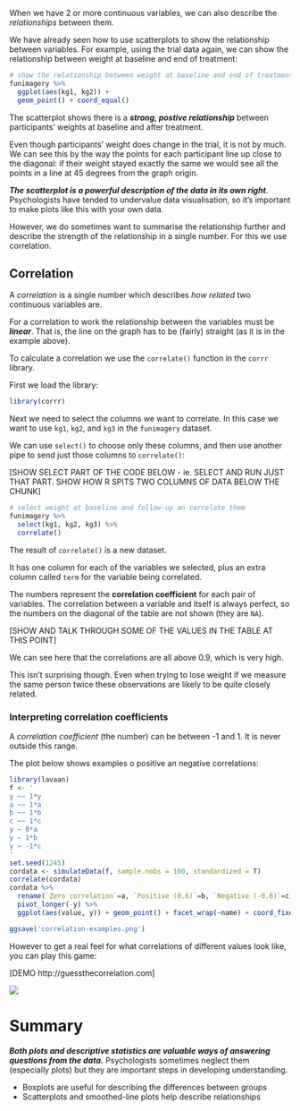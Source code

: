 
When we have 2 or more continuous variables, we can also describe the *relationships* between them.

We have already seen how to use scatterplots to show the relationship between variables. For example,
using the trial data again, we can show the relationship between weight at baseline and end of treatment:

```r
# show the relationship between weight at baseline and end of treatment
funimagery %>%
  ggplot(aes(kg1, kg2)) +
  geom_point() + coord_equal()
```


The scatterplot shows there is a ***strong, postive relationship*** between participants' weights at
baseline and after treatment.

Even though participants' weight does change in the trial, it is not by much.
We can see this by the way the points for each participant line up close to the diagonal: if their weight
stayed exactly the same we would see all the points in a line at 45 degrees from the graph origin.

***The scatterplot is a powerful description of the data in its own right***. Psychologists have tended to undervalue data visualisation, so it's important to make plots like this with your own data.


However, we do sometimes want to summarise the relationship further and describe the strength of the relationship in a single number. For this we use correlation.


## Correlation

A *correlation* is a single number which describes *how related* two continuous variables are.

For a correlation to work the relationship between the variables must be ***linear***. That is, the line on the graph has to be (fairly) straight (as it is in the example above).


To calculate a correlation we use the `correlate()` function in the `corrr` library.

First we load the library:

```r
library(corrr)

```


Next we need to select the columns we want to correlate. In this case we want to use `kg1`, `kg2`, and `kg3` in the `funimagery` dataset.

We can use `select()` to choose only these columns, and then use another pipe to send just those columns to `correlate()`:

[SHOW SELECT PART OF THE CODE BELOW - ie. SELECT AND RUN JUST THAT PART. SHOW HOW R SPITS TWO COLUMNS OF DATA BELOW THE CHUNK]

```r
# select weight at baseline and follow-up an correlate them
funimagery %>%
  select(kg1, kg2, kg3) %>%
  correlate()
```

The result of `correlate()` is a new dataset.

It has one column for each of the variables we selected, plus an extra column called `term` for the variable
being correlated.

The numbers represent the **correlation coefficient** for each pair of variables.
The correlation between a variable and itself is always perfect, so the numbers on
the diagonal of the table are not shown (they are `NA`).

[SHOW AND TALK THROUGH SOME OF THE VALUES IN THE TABLE AT THIS POINT]

We can see here that the correlations are all above 0.9, which is very high.

This isn't surprising though. Even when trying to lose weight if we
measure the same person twice these observations are likely to be quite closely related.




### Interpreting correlation coefficients

A *correlation coefficient* (the number) can be between -1 and 1. It is never outside this range.

The plot below shows examples o positive an negative correlations:

```r
library(lavaan)
f <- '
y ~~ 1*y
a ~~ 1*a
b ~~ 1*b
c ~~ 1*c
y ~ 0*a
y ~ 1*b
y ~ -1*c
'
set.seed(1245)
cordata <- simulateData(f, sample.nobs = 100, standardized = T)
correlate(cordata)
cordata %>%
  rename(`Zero correlation`=a, `Positive (0.6)`=b, `Negative (-0.6)`=c) %>%
  pivot_longer(-y) %>%
  ggplot(aes(value, y)) + geom_point() + facet_wrap(~name) + coord_fixed()

ggsave('correlation-examples.png')
```

However to get a real feel for what correlations of different values look like, you can play this game:

[DEMO http://guessthecorrelation.com]

![](images/guessthecorrelation.png)










# Summary

***Both plots and descriptive statistics are valuable ways of answering questions from the data.***
Psychologists sometimes neglect them (especially plots) but they are important steps in developing
understanding.

- Boxplots are useful for describing the differences between groups
- Scatterplots and smoothed-line plots help describe relationships
